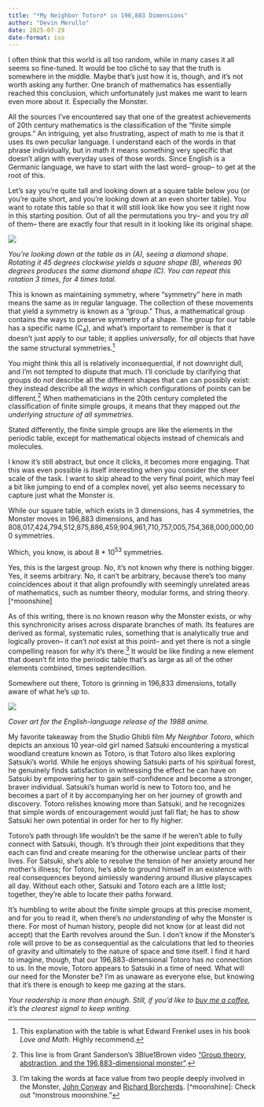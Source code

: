 ```yaml
---
title: "*My Neighbor Totoro* in 196,883 Dimensions"
author: "Devin Merullo"
date: 2025-07-29
date-format: iso
---
```


I often think that this world is all too random, while in many cases it all seems so fine-tuned. It would be too cliché to say that the truth is somewhere in the middle. Maybe that's just how it is, though, and it's not worth asking any further. One branch of mathematics has essentially reached this conclusion, which unfortunately just makes me want to learn even more about it. Especially the Monster.

All the sources I've encountered say that one of the greatest achievements of 20th century mathematics is the classification of the "finite simple groups." An intriguing, yet also frustrating, aspect of math to me is that it uses its own peculiar language. I understand each of the words in that phrase individually, but in math it means something very specific that doesn't align with everyday uses of those words. Since English is a Germanic language, we have to start with the last word-- group-- to get at the root of this.

Let's say you're quite tall and looking down at a square table below you (or you're quite short, and you're looking down at an even shorter table). You want to rotate this table so that it will still look like how you see it right now in this starting position. Out of all the permutations you try-- and you try *all* of them-- there are exactly four that result in it looking like its original shape. 

![](files/symmetry.png){fig-align="center"}

*You're looking down at the table as in (A), seeing a diamond shape. Rotating it 45 degrees clockwise yields a square shape (B), whereas 90 degrees produces the same diamond shape (C). You can repeat this rotation 3 times, for 4 times total.*

This is known as maintaining symmetry, where "symmetry" here in math means the same as in regular language. The collection of these movements that yield a symmetry is known as a "group." Thus, a mathematical group contains the ways to preserve symmetry of a shape. The group for our table has a specific name (C<sub>4</sub>), and what's important to remember is that it doesn't just apply to our table; it applies *universally*, for *all* objects that have the same structural symmetries.[^frenkel] 

You might think this all is relatively inconsequential, if not downright dull, and I'm not tempted to dispute that much. I'll conclude by clarifying that groups do *not* describe all the different shapes that can can possibly exist: they instead describe all the *ways* in which configurations of points can be different.[^sanderson] When mathematicians in the 20th century completed the classification of finite simple groups, it means that they mapped out *the underlying structure of all symmetries*. 

Stated differently, the finite simple groups are like the elements in the periodic table, except for mathematical objects instead of chemicals and molecules.

I know it's still abstract, but once it clicks, it becomes more engaging. That this was even possible is itself interesting when you consider the sheer scale of the task. I want to skip ahead to the very final point, which may feel a bit like jumping to end of a complex novel, yet also seems necessary to capture just what the Monster *is*.

While our square table, which exists in 3 dimensions, has 4 symmetries, the Monster moves in 196,883 dimensions, and has 808,017,424,794,512,875,886,459,904,961,710,757,005,754,368,000,000,000 symmetries. 

Which, you know, is about 8 \* 10<sup>53</sup> symmetries. 

Yes, this is the largest group. No, it's not known why there is nothing bigger. Yes, it seems arbitrary. No, it can't be arbitrary, because there's too many coincidences about it that align profoundly with seemingly unrelated areas of mathematics, such as number theory, modular forms, and string theory.[^moonshine]

As of this writing, there is no known reason why the Monster exists, or why this synchronicity arises across disparate branches of math. Its features are derived as formal, systematic rules, something that is analytically true and logically proven-- it can't *not* exist at this point-- and yet there is not a single compelling reason for *why* it's there.[^sources] It would be like finding a new element that doesn't fit into the periodic table that's as large as all of the other elements combined, times septendecillion.

Somewhere out there, Totoro is grinning in 196,833 dimensions, totally aware of what he's up to.

![](files/totoro.png){fig-align="center"}

*Cover art for the English-language release of the 1988 anime.*

My favorite takeaway from the Studio Ghibli film *My Neighbor Totoro*, which depicts an anxious 10 year-old girl named Satsuki encountering a mystical woodland creature known as Totoro, is that Totoro also likes exploring Satsuki's world. While he enjoys showing Satsuki parts of his spiritual forest, he genuinely finds satisfaction in witnessing the effect he can have on Satsuki by empowering her to gain self-confidence and become a stronger, braver individual. Satsuki's human world is new to Totoro too, and he becomes a part of it by accompanying her on her journey of growth and discovery. Totoro relishes knowing more than Satsuki, and he recognizes that simple words of encouragement would just fall flat; he has to *show* Satsuki her own potential in order for her to fly higher.

Totoro's path through life wouldn't be the same if he weren't able to fully connect with Satsuki, though. It's through their joint expeditions that they each can find and create meaning for the otherwise unclear parts of their lives. For Satsuki, she's able to resolve the tension of her anxiety around her mother's illness; for Totoro, he's able to ground himself in an existence with real consequences beyond aimlessly wandering around illusive playscapes all day. Without each other, Satsuki and Totoro each are a little lost; together, they're able to locate their paths forward.

It's humbling to write about the finite simple groups at this precise moment, and for you to read it, when there's *no understanding* of why the Monster is there. For most of human history, people did not know (or at least did not accept) that the Earth revolves around the Sun. I don't know if the Monster's role will prove to be as consequential as the calculations that led to theories of gravity and ultimately to the nature of space and time itself. I find it hard to imagine, though, that our 196,883-dimensional Totoro has *no* connection to us. In the movie, Totoro appears to Satsuki in a time of need. What will our need for the Monster be? I'm as unaware as everyone else, but knowing that it's there is enough to keep me gazing at the stars. 

*Your readership is more than enough. Still, if you'd like to [buy me a coffee](https://buymeacoffee.com/dmerullo){target="_blank"}, it’s the clearest signal to keep writing.*

[^frenkel]: This explanation with the table is what Edward Frenkel uses in his book *Love and Math*. Highly recommend.
[^sanderson]: This line is from Grant Sanderson's 3Blue1Brown video ["Group theory, abstraction, and the 196,883-dimensional monster"](https://www.youtube.com/watch?v=mH0oCDa74tE){target="_blank"}. 
[^sources]: I'm taking the words at face value from two people deeply involved in the Monster, [John Conway](https://www.youtube.com/watch?v=xOCe5HUObD4) and [Richard Borcherds](https://www.youtube.com/watch?v=xu15ZbxxnUQ){target="_blank"}. [^moonshine]: Check out "monstrous moonshine."

